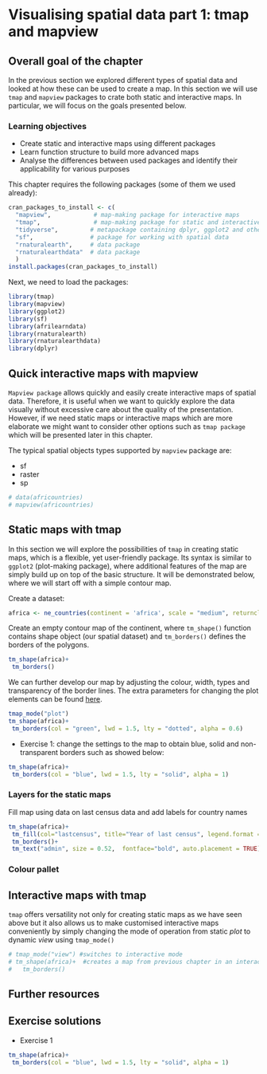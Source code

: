 # Visualising spatial data part 1: tmap and mapview {#visualising1}

## Overall goal of the chapter
In the previous section we explored different types of spatial data and looked at how these can be used to create a map. In this section we will use `tmap` and `mapview` packages to crate both static and interactive maps. In particular, we will focus on the goals presented below.

<style>
div.green { background-color:#e3ffd9; border-radius: 5px; padding: 20px;}
</style>
<div class = "green">
### Learning objectives {-}

- Create static and interactive maps using different packages
- Learn function structure to build more advanced maps
- Analyse the differences between used packages and identify their applicability for various purposes

</div>


This chapter requires the following packages (some of them we used already):

```r
cran_packages_to_install <- c(
  "mapview",            # map-making package for interactive maps
  "tmap",               # map-making package for static and interactive maps
  "tidyverse",         # metapackage containing dplyr, ggplot2 and other packages
  "sf",                # package for working with spatial data
  "rnaturalearth",     # data package
  "rnaturalearthdata"  # data package
  )
install.packages(cran_packages_to_install)
```

Next, we need to load the packages:

```r
library(tmap)
library(mapview)
library(ggplot2)
library(sf)
library(afrilearndata)
library(rnaturalearth)
library(rnaturalearthdata)
library(dplyr)
```

## Quick interactive maps with mapview
`Mapview package` allows quickly and easily create interactive maps of spatial data. Therefore, it is useful when we want to quickly explore the data visually without excessive care about the quality of the presentation. However, if we need static maps or interactive maps which are more elaborate we might want to consider other options such as `tmap package` which will be presented later in this chapter.<br/>

The typical spatial objects types supported by `mapview` package are: 

- sf
- raster
- sp


```r
# data(africountries)
# mapview(africountries)
```

## Static maps with tmap
In this section we will explore the possibilities of `tmap` in creating static maps, which is a flexible, yet user-friendly package. Its syntax is similar to `ggplot2` (plot-making package), where additional features of the map are simply build up on top of the basic structure. It will be demonstrated below, where we will start off with a simple contour map.

Create a dataset:
```r
africa <- ne_countries(continent = 'africa', scale = "medium", returnclass = "sf")
```
Create an empty contour map of the continent, where `tm_shape()` function contains shape object (our spatial dataset) and `tm_borders()` defines the borders of the polygons. 
```r
tm_shape(africa)+
 tm_borders()
```


We can further develop our map by adjusting the colour, width, types and transparency of the border lines. The extra parameters for changing the plot elements can be found [here](http://publish.illinois.edu/johnrgallagher/files/2015/10/BaseGraphicsCheatsheet.pdf).
```r
tmap_mode("plot")
tm_shape(africa)+
 tm_borders(col = "green", lwd = 1.5, lty = "dotted", alpha = 0.6)
```
- Exercise 1: change the settings to the map to obtain blue, solid and non-transparent borders such as showed below: 

```r
tm_shape(africa)+
 tm_borders(col = "blue", lwd = 1.5, lty = "solid", alpha = 1)
```


### Layers for the static maps

Fill map using data on last census data and add labels for country names

```r
tm_shape(africa)+
 tm_fill(col="lastcensus", title="Year of last census", legend.format = list(format="s"))+
 tm_borders()+
 tm_text("admin", size = 0.52,  fontface="bold", auto.placement = TRUE)

```

### Colour pallet


## Interactive maps with tmap

`tmap` offers versatility not only for creating static maps as we have seen above but it also allows us to make customised interactive maps conveniently by simply changing the mode of operation from static *plot* to dynamic *view* using `tmap_mode()`

```r
# tmap_mode("view") #switches to interactive mode
# tm_shape(africa)+  #creates a map from previous chapter in an interactive mode
#   tm_borders()

```


## Further resources

## Exercise solutions

- Exercise 1
```r
tm_shape(africa)+
 tm_borders(col = "blue", lwd = 1.5, lty = "solid", alpha = 1)
```

